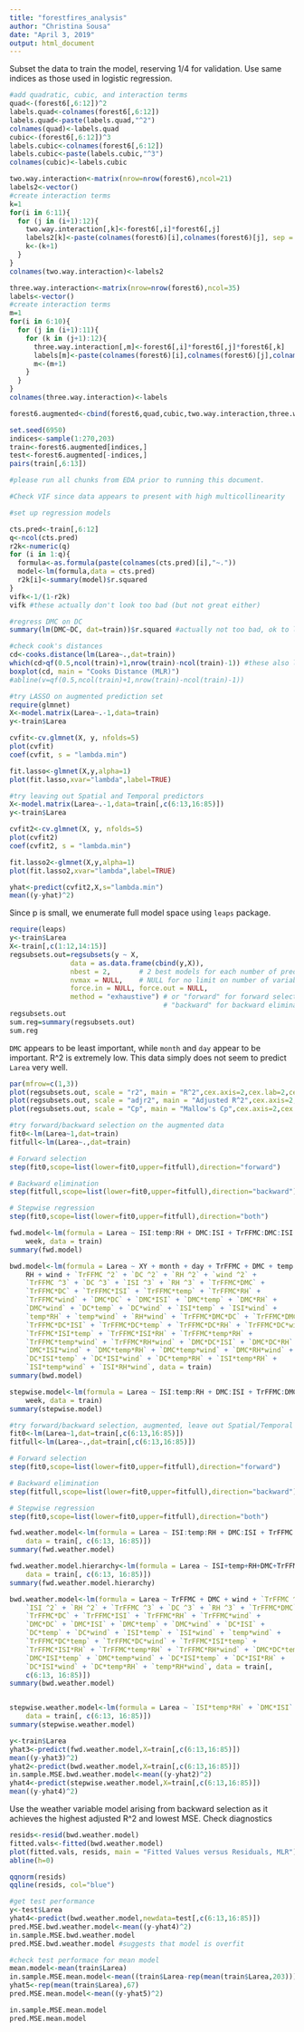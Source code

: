 ```yaml
---
title: "forestfires_analysis"
author: "Christina Sousa"
date: "April 3, 2019"
output: html_document
---
```


Subset the data to train the model, reserving 1/4 for validation. Use same indices as those used in logistic regression.


```r

#add quadratic, cubic, and interaction terms
quad<-(forest6[,6:12])^2
labels.quad<-colnames(forest6[,6:12])
labels.quad<-paste(labels.quad,"^2")
colnames(quad)<-labels.quad
cubic<-(forest6[,6:12])^3
labels.cubic<-colnames(forest6[,6:12])
labels.cubic<-paste(labels.cubic,"^3")
colnames(cubic)<-labels.cubic

two.way.interaction<-matrix(nrow=nrow(forest6),ncol=21)
labels2<-vector()
#create interaction terms
k=1
for(i in 6:11){
  for (j in (i+1):12){
    two.way.interaction[,k]<-forest6[,i]*forest6[,j]
    labels2[k]<-paste(colnames(forest6)[i],colnames(forest6)[j], sep = "*")
    k<-(k+1)
  }
}
colnames(two.way.interaction)<-labels2

three.way.interaction<-matrix(nrow=nrow(forest6),ncol=35)
labels<-vector()
#create interaction terms
m=1
for(i in 6:10){
  for (j in (i+1):11){
    for (k in (j+1):12){
      three.way.interaction[,m]<-forest6[,i]*forest6[,j]*forest6[,k]
      labels[m]<-paste(colnames(forest6)[i],colnames(forest6)[j],colnames(forest6)[k], sep = "*")
      m<-(m+1)
    }
  }
}
colnames(three.way.interaction)<-labels

forest6.augmented<-cbind(forest6,quad,cubic,two.way.interaction,three.way.interaction)
```

```r
set.seed(6950)
indices<-sample(1:270,203)
train<-forest6.augmented[indices,]
test<-forest6.augmented[-indices,]
pairs(train[,6:13])
```

```r
#please run all chunks from EDA prior to running this document.

#Check VIF since data appears to present with high multicollinearity

#set up regression models

cts.pred<-train[,6:12]
q<-ncol(cts.pred)
r2k<-numeric(q)
for (i in 1:q){
  formula<-as.formula(paste(colnames(cts.pred)[i],"~."))
  model<-lm(formula,data = cts.pred)
  r2k[i]<-summary(model)$r.squared
}
vifk<-1/(1-r2k)
vifk #these actually don't look too bad (but not great either)

#regress DMC on DC
summary(lm(DMC~DC, dat=train))$r.squared #actually not too bad, ok to leave in.

#check cook's distances
cd<-cooks.distance(lm(Larea~.,dat=train))
which(cd>qf(0.5,ncol(train)+1,nrow(train)-ncol(train)-1)) #these also look fine
boxplot(cd, main = "Cooks Distance (MLR)")
#abline(v=qf(0.5,ncol(train)+1,nrow(train)-ncol(train)-1))

```


```r

#try LASSO on augmented prediction set
require(glmnet)
X<-model.matrix(Larea~.-1,data=train)
y<-train$Larea

cvfit<-cv.glmnet(X, y, nfolds=5)
plot(cvfit)
coef(cvfit, s = "lambda.min")

fit.lasso<-glmnet(X,y,alpha=1)
plot(fit.lasso,xvar="lambda",label=TRUE)

#try leaving out Spatial and Temporal predictors
X<-model.matrix(Larea~.-1,data=train[,c(6:13,16:85)])
y<-train$Larea

cvfit2<-cv.glmnet(X, y, nfolds=5)
plot(cvfit2)
coef(cvfit2, s = "lambda.min")

fit.lasso2<-glmnet(X,y,alpha=1)
plot(fit.lasso2,xvar="lambda",label=TRUE)

yhat<-predict(cvfit2,X,s="lambda.min")
mean((y-yhat)^2)
```

Since p is small, we enumerate full model space using `leaps` package.

```r
require(leaps)
y<-train$Larea
X<-train[,c(1:12,14:15)]
regsubsets.out=regsubsets(y ~ X,
			   data = as.data.frame(cbind(y,X)),
               nbest = 2,       # 2 best models for each number of predictors
               nvmax = NULL,    # NULL for no limit on number of variables
               force.in = NULL, force.out = NULL,
               method = "exhaustive") # or "forward" for forward selection,
                                      # "backward" for backward elimination
regsubsets.out
sum.reg=summary(regsubsets.out)
sum.reg

```

`DMC` appears to be least important, while `month` and `day` appear to be important. R^2 is extremely low. This data simply does not seem to predict `Larea` very well.

```r
par(mfrow=c(1,3))
plot(regsubsets.out, scale = "r2", main = "R^2",cex.axis=2,cex.lab=2,cex=2)
plot(regsubsets.out, scale = "adjr2", main = "Adjusted R^2",cex.axis=2,cex.lab=2,cex=2)
plot(regsubsets.out, scale = "Cp", main = "Mallow's Cp",cex.axis=2,cex.lab=2,cex=2)
```

```r
#try forward/backward selection on the augmented data
fit0<-lm(Larea~1,dat=train)
fitfull<-lm(Larea~.,dat=train)

# Forward selection
step(fit0,scope=list(lower=fit0,upper=fitfull),direction="forward")

# Backward elimination
step(fitfull,scope=list(lower=fit0,upper=fitfull),direction="backward")

# Stepwise regression
step(fit0,scope=list(lower=fit0,upper=fitfull),direction="both")
```

```r
fwd.model<-lm(formula = Larea ~ ISI:temp:RH + DMC:ISI + TrFFMC:DMC:ISI + 
    week, data = train)
summary(fwd.model)

bwd.model<-lm(formula = Larea ~ XY + month + day + TrFFMC + DMC + temp + 
    RH + wind + `TrFFMC ^2` + `DC ^2` + `RH ^2` + `wind ^2` + 
    `TrFFMC ^3` + `DC ^3` + `ISI ^3` + `RH ^3` + `TrFFMC*DMC` + 
    `TrFFMC*DC` + `TrFFMC*ISI` + `TrFFMC*temp` + `TrFFMC*RH` + 
    `TrFFMC*wind` + `DMC*DC` + `DMC*ISI` + `DMC*temp` + `DMC*RH` + 
    `DMC*wind` + `DC*temp` + `DC*wind` + `ISI*temp` + `ISI*wind` + 
    `temp*RH` + `temp*wind` + `RH*wind` + `TrFFMC*DMC*DC` + `TrFFMC*DMC*temp` + 
    `TrFFMC*DC*ISI` + `TrFFMC*DC*temp` + `TrFFMC*DC*RH` + `TrFFMC*DC*wind` + 
    `TrFFMC*ISI*temp` + `TrFFMC*ISI*RH` + `TrFFMC*temp*RH` + 
    `TrFFMC*temp*wind` + `TrFFMC*RH*wind` + `DMC*DC*ISI` + `DMC*DC*RH` + 
    `DMC*ISI*wind` + `DMC*temp*RH` + `DMC*temp*wind` + `DMC*RH*wind` + 
    `DC*ISI*temp` + `DC*ISI*wind` + `DC*temp*RH` + `ISI*temp*RH` + 
    `ISI*temp*wind` + `ISI*RH*wind`, data = train)
summary(bwd.model)

stepwise.model<-lm(formula = Larea ~ ISI:temp:RH + DMC:ISI + TrFFMC:DMC:ISI + 
    week, data = train)
summary(stepwise.model)

```


```r
#try forward/backward selection, augmented, leave out Spatial/Temporal predictors.
fit0<-lm(Larea~1,dat=train[,c(6:13,16:85)])
fitfull<-lm(Larea~.,dat=train[,c(6:13,16:85)])

# Forward selection
step(fit0,scope=list(lower=fit0,upper=fitfull),direction="forward")

# Backward elimination
step(fitfull,scope=list(lower=fit0,upper=fitfull),direction="backward")

# Stepwise regression
step(fit0,scope=list(lower=fit0,upper=fitfull),direction="both")
```


```r
fwd.weather.model<-lm(formula = Larea ~ ISI:temp:RH + DMC:ISI + TrFFMC:DMC:ISI, 
    data = train[, c(6:13, 16:85)])
summary(fwd.weather.model)

fwd.weather.model.hierarchy<-lm(formula = Larea ~ ISI+temp+RH+DMC+TrFFMC+ISI:temp+temp:RH+ISI:RH+ISI:temp:RH + DMC:ISI + TrFFMC:DMC + TrFFMC:ISI+ TrFFMC:DMC:ISI, 
    data = train[, c(6:13, 16:85)])
summary(fwd.weather.model.hierarchy)

bwd.weather.model<-lm(formula = Larea ~ TrFFMC + DMC + wind + `TrFFMC ^2` + `DC ^2` + 
    `ISI ^2` + `RH ^2` + `TrFFMC ^3` + `DC ^3` + `RH ^3` + `TrFFMC*DMC` + 
    `TrFFMC*DC` + `TrFFMC*ISI` + `TrFFMC*RH` + `TrFFMC*wind` + 
    `DMC*DC` + `DMC*ISI` + `DMC*temp` + `DMC*wind` + `DC*ISI` + 
    `DC*temp` + `DC*wind` + `ISI*temp` + `ISI*wind` + `temp*wind` + 
    `TrFFMC*DC*temp` + `TrFFMC*DC*wind` + `TrFFMC*ISI*temp` + 
    `TrFFMC*ISI*RH` + `TrFFMC*temp*RH` + `TrFFMC*RH*wind` + `DMC*DC*temp` + 
    `DMC*ISI*temp` + `DMC*temp*wind` + `DC*ISI*temp` + `DC*ISI*RH` + 
    `DC*ISI*wind` + `DC*temp*RH` + `temp*RH*wind`, data = train[, 
    c(6:13, 16:85)])
summary(bwd.weather.model)


stepwise.weather.model<-lm(formula = Larea ~ `ISI*temp*RH` + `DMC*ISI` + `TrFFMC*DMC*ISI`, 
    data = train[, c(6:13, 16:85)])
summary(stepwise.weather.model)

y<-train$Larea
yhat3<-predict(fwd.weather.model,X=train[,c(6:13,16:85)])
mean((y-yhat3)^2)
yhat2<-predict(bwd.weather.model,X=train[,c(6:13,16:85)])
in.sample.MSE.bwd.weather.model<-mean((y-yhat2)^2)
yhat4<-predict(stepwise.weather.model,X=train[,c(6:13,16:85)])
mean((y-yhat4)^2)
```

Use the weather variable model arising from backward selection as it achieves the highest adjusted R^2 and lowest MSE. Check diagnostics

```r
resids<-resid(bwd.weather.model)
fitted.vals<-fitted(bwd.weather.model)
plot(fitted.vals, resids, main = "Fitted Values versus Residuals, MLR")
abline(h=0)

qqnorm(resids)
qqline(resids, col="blue")

```

```r
#get test performance
y<-test$Larea
yhat4<-predict(bwd.weather.model,newdata=test[,c(6:13,16:85)])
pred.MSE.bwd.weather.model<-mean((y-yhat4)^2)
in.sample.MSE.bwd.weather.model
pred.MSE.bwd.weather.model #suggests that model is overfit

#check test performace for mean model
mean.model<-mean(train$Larea)
in.sample.MSE.mean.model<-mean((train$Larea-rep(mean(train$Larea,203)))^2)
yhat5<-rep(mean(train$Larea),67)
pred.MSE.mean.model<-mean((y-yhat5)^2)

in.sample.MSE.mean.model
pred.MSE.mean.model

```
